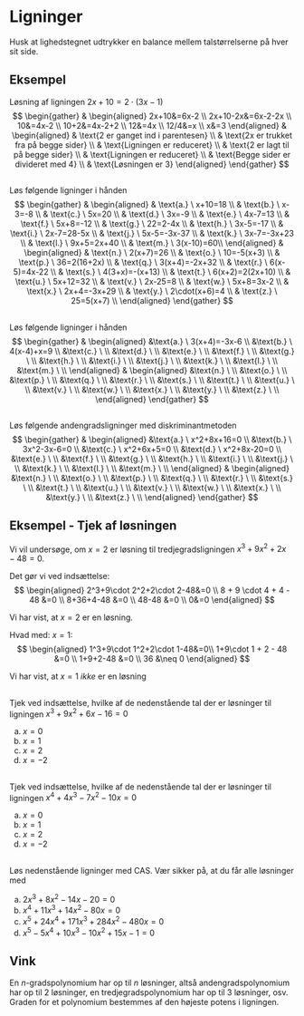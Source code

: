 # Ligninger
Husk at lighedstegnet udtrykker en balance mellem talstørrelserne på hver sit side.

## Eksempel
Løsning af ligningen $2x+10=2\cdot(3x-1)$
$$
\begin{gather}
&
\begin{aligned}
2x+10&=6x-2 \\
2x+10-2x&=6x-2-2x \\
10&=4x-2 \\
10+2&=4x-2+2 \\
12&=4x \\
12/4&=x \\
x&=3
\end{aligned}
&
\begin{aligned}
& \text{2 er ganget ind i parentesen} \\
& \text{2x er trukket fra på begge sider} \\
& \text{Ligningen er reduceret} \\
& \text{2 er lagt til på begge sider} \\
& \text{Ligningen er reduceret} \\
& \text{Begge sider er divideret med 4} \\
& \text{Løsningen er 3}
\end{aligned}
\end{gather}
$$

## 
Løs følgende ligninger i hånden
$$
\begin{gather}
&
\begin{aligned}
& \text{a.} \ x+10=18 \\
& \text{b.} \ x-3=-8 \\
& \text{c.} \ 5x=20 \\
& \text{d.} \ 3x=-9 \\
& \text{e.} \ 4x-7=13 \\
& \text{f.} \ 5x+8=-12 \\
& \text{g.} \ 22=2-4x \\
& \text{h.} \ 3x-5=-17 \\
& \text{i.} \ 2x-7=28-5x \\
& \text{j.} \ 5x-5=-3x-37 \\
& \text{k.} \ 3x-7=-3x+23 \\
& \text{l.} \ 9x+5=2x+40 \\
& \text{m.} \ 3(x-10)=60\\
\end{aligned}
&
\begin{aligned}
& \text{n.} \ 2(x+7)=26 \\
& \text{o.} \ 10=-5(x+3) \\
& \text{p.} \ 36=2(16+2x) \\
& \text{q.} \ 3(x+4)=-2x+32 \\
& \text{r.} \ 6(x-5)=4x-22 \\
& \text{s.} \ 4(3+x)=-(x+13) \\
& \text{t.} \ 6(x+2)=2(2x+10) \\
& \text{u.} \ 5x+12=32 \\
& \text{v.} \ 2x-25=8 \\
& \text{w.} \ 5x+8=3x-2 \\
& \text{x.} \ 2x+4=-3x+29 \\
& \text{y.} \ 2\cdot(x+6)=4 \\
& \text{z.} \ 25=5(x+7) \\
\end{aligned}
\end{gather}
$$

##
Løs følgende ligninger i hånden
$$
\begin{gather}
&
\begin{aligned}
&\text{a.} \ 3(x+4)=-3x-6 \\
&\text{b.} \ 4(x-4)+x=9 \\
&\text{c.} \ \\
&\text{d.} \ \\
&\text{e.} \ \\
&\text{f.} \ \\
&\text{g.} \ \\
&\text{h.} \ \\
&\text{i.} \ \\
&\text{j.} \ \\
&\text{k.} \ \\
&\text{l.} \ \\
&\text{m.} \ \\
\end{aligned}
&
\begin{aligned}
&\text{n.} \ \\
&\text{o.} \ \\
&\text{p.} \ \\
&\text{q.} \ \\
&\text{r.} \ \\
&\text{s.} \ \\
&\text{t.} \ \\
&\text{u.} \ \\
&\text{v.} \ \\
&\text{w.} \ \\
&\text{x.} \ \\
&\text{y.} \ \\
&\text{z.} \ \\
\end{aligned}
\end{gather}
$$

##
Løs følgende andengradsligninger med diskriminantmetoden
$$
\begin{gather}
&
\begin{aligned}
&\text{a.} \ x^2+8x+16=0 \\
&\text{b.} \ 3x^2-3x-6=0 \\
&\text{c.} \ x^2+6x+5=0 \\
&\text{d.} \ x^2+8x-20=0 \\
&\text{e.} \ \\
&\text{f.} \ \\
&\text{g.} \ \\
&\text{h.} \ \\
&\text{i.} \ \\
&\text{j.} \ \\
&\text{k.} \ \\
&\text{l.} \ \\
&\text{m.} \ \\
\end{aligned}
&
\begin{aligned}
&\text{n.} \ \\
&\text{o.} \ \\
&\text{p.} \ \\
&\text{q.} \ \\
&\text{r.} \ \\
&\text{s.} \ \\
&\text{t.} \ \\
&\text{u.} \ \\
&\text{v.} \ \\
&\text{w.} \ \\
&\text{x.} \ \\
&\text{y.} \ \\
&\text{z.} \ \\
\end{aligned}
\end{gather}
$$

## Eksempel - Tjek af løsningen
Vi vil undersøge, om $x=2$ er løsning til tredjegradsligningen $x^3+9x^2+2x-48=0$.

Det gør vi ved indsættelse:
$$
\begin{aligned}
2^3+9\cdot 2^2+2\cdot 2-48&=0 \\
8 + 9 \cdot 4 + 4 - 48 &=0 \\
8+36+4-48 &=0 \\
48-48 &=0 \\
0&=0
\end{aligned}
$$

Vi har vist, at $x=2$ er en løsning.

Hvad med: $x=1$:
$$
\begin{aligned}
1^3+9\cdot 1^2+2\cdot 1-48&=0\\
1+9\cdot 1 + 2 - 48 &=0 \\
1+9+2-48 &=0 \\
36 &\neq 0
\end{aligned}
$$

Vi har vist, at $x=1$ *ikke* er en løsning

##
Tjek ved indsættelse, hvilke af de nedenstående tal der er løsninger til ligningen $x^3+9x^2+6x-16=0$

a. $x=0$
b. $x=1$
c. $x=2$
d. $x=-2$

##
Tjek ved indsættelse, hvilke af de nedenstående tal der er løsninger til ligningen $x^4+4x^3-7x^2-10x=0$

a. $x=0$
b. $x=1$
c. $x=2$
d. $x=-2$

##
Løs nedenstående ligninger med CAS. Vær sikker på, at du får alle løsninger med

a. $2x^3+8x^2-14x-20=0$
b. $x^4+11x^3+14x^2-80x=0$
c. $x^5+24x^4+171x^3+284x^2-480x=0$
d. $x^5-5x^4+10x^3-10x^2+15x-1=0$

## Vink
En $n$-gradspolynomium har op til $n$ løsninger, altså andengradspolynomium har op til 2 løsninger, en tredjegradspolynomium har op til 3 løsninger, osv. 
Graden for et polynomium bestemmes af den højeste potens i ligningen.